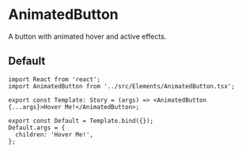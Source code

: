 
<Meta title="Buttons/AnimatedButton" component={AnimatedButton} />

# AnimatedButton

A button with animated hover and active effects.

## Default

```tsx
import React from 'react';
import AnimatedButton from '../src/Elements/AnimatedButton.tsx';

export const Template: Story = (args) => <AnimatedButton {...args}>Hover Me!</AnimatedButton>;

export const Default = Template.bind({});
Default.args = {
  children: 'Hover Me!',
};
